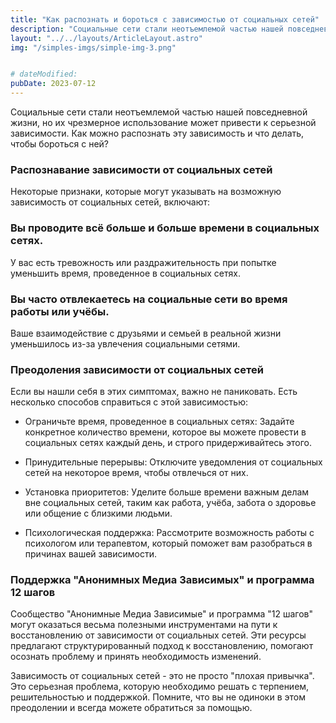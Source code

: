 ```yaml
---
title: "Как распознать и бороться с зависимостью от социальных сетей"
description: "Социальные сети стали неотъемлемой частью нашей повседневной жизни, но их чрезмерное использование может привести к серьезной зависимости."
layout: "../../layouts/ArticleLayout.astro"
img: "/simples-imgs/simple-img-3.png"


# dateModified:
pubDate: 2023-07-12
---
```


Социальные сети стали неотъемлемой частью нашей повседневной жизни, но их чрезмерное использование может привести к серьезной зависимости. Как можно распознать эту зависимость и что делать, чтобы бороться с ней?

### Распознавание зависимости от социальных сетей

Некоторые признаки, которые могут указывать на возможную зависимость от социальных сетей, включают:

### Вы проводите всё больше и больше времени в социальных сетях.

У вас есть тревожность или раздражительность при попытке уменьшить время, проведенное в социальных сетях.

### Вы часто отвлекаетесь на социальные сети во время работы или учёбы.

Ваше взаимодействие с друзьями и семьей в реальной жизни уменьшилось из-за увлечения социальными сетями.

### Преодоления зависимости от социальных сетей

Если вы нашли себя в этих симптомах, важно не паниковать. Есть несколько способов справиться с этой зависимостью:

- Ограничьте время, проведенное в социальных сетях: Задайте конкретное количество времени, которое вы можете провести в социальных сетях каждый день, и строго придерживайтесь этого.

- Принудительные перерывы: Отключите уведомления от социальных сетей на некоторое время, чтобы отвлечься от них.

- Установка приоритетов: Уделите больше времени важным делам вне социальных сетей, таким как работа, учёба, забота о здоровье или общение с близкими людьми.

- Психологическая поддержка: Рассмотрите возможность работы с психологом или терапевтом, который поможет вам разобраться в причинах вашей зависимости.

### Поддержка "Анонимных Медиа Зависимых" и программа 12 шагов

Сообщество "Анонимные Медиа Зависимые" и программа "12 шагов" могут оказаться весьма полезными инструментами на пути к восстановлению от зависимости от социальных сетей. Эти ресурсы предлагают структурированный подход к восстановлению, помогают осознать проблему и принять необходимость изменений.

Зависимость от социальных сетей - это не просто "плохая привычка". Это серьезная проблема, которую необходимо решать с терпением, решительностью и поддержкой. Помните, что вы не одиноки в этом преодолении и всегда можете обратиться за помощью.
